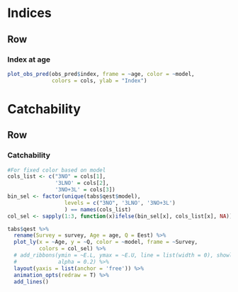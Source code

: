 
Indices {data-navmenu="Surveys"}
================================================================================


Row {.tabset}
--------------------------------------------------------------------------------

### Index at age

```r
plot_obs_pred(obs_pred$index, frame = ~age, color = ~model, 
              colors = cols, ylab = "Index")
```




Catchability {data-navmenu="Surveys"}
================================================================================


Row {.tabset}
--------------------------------------------------------------------------------

### Catchability

```r

#For fixed color based on model
cols_list <- c("3NO" = cols[1],
               '3LNO' = cols[2],
               '3NO+3L' = cols[3])
bin_sel <- factor(unique(tabs$qest$model), 
                  levels = c("3NO", '3LNO', '3NO+3L')
                  ) == names(cols_list)
col_sel <- sapply(1:3, function(x)ifelse(bin_sel[x], cols_list[x], NA))

tabs$qest %>%
  rename(Survey = survey, Age = age, Q = Eest) %>% 
  plot_ly(x = ~Age, y = ~Q, color = ~model, frame = ~Survey, 
          colors = col_sel) %>% 
  # add_ribbons(ymin = ~E.L, ymax = ~E.U, line = list(width = 0), showlegend = FALSE,
  #             alpha = 0.2) %>% 
  layout(yaxis = list(anchor = 'free')) %>% 
  animation_opts(redraw = T) %>% 
  add_lines()

```

